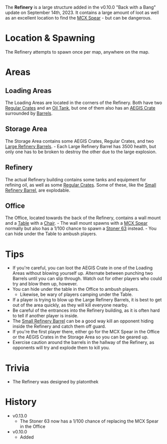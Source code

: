 The **Refinery** is a large structure added in the v0.10.0 "Back with a Bang" update on September 14th, 2023. It contains a large amount of loot as well as an excellent location to find the [MCX Spear](/weapons/guns/mcx_spear) - but can be dangerous.

# Location & Spawning

The Refinery attempts to spawn once per map, anywhere on the map.

# Areas

## Loading Areas

The Loading Areas are located in the corners of the Refinery. Both have two [Regular Crates](/obstacles/stove) and an [Oil Tank](/obstacles/oil_tank), but one of them also has an [AEGIS Crate](/obstacles/aegis_crate) surrounded by [Barrels](/obstacles/barrel).

## Storage Area

The Storage Area contains some AEGIS Crates, Regular Crates, and two [Large Refinery Barrels](/obstacles/large_refinery_barrel). - Each Large Refinery Barrel has 3500 health, but only one has to be broken to destroy the other due to the large explosion.

## Refinery

The actual Refinery building contains some tanks and equipment for refining oil, as well as some [Regular Crates](/obstacles/regular_crate). Some of these, like the [Small Refinery Barrel](/obstacles/small_refinery_barrel), are explodable.

## Office

The Office, located towards the back of the Refinery, contains a wall mount and a [Table](/obstacles/table) with a [Chair](/obstacles/chair). - The wall mount spawns with a [MCX Spear](/weapons/guns/mcx_spear) normally but also has a 1/100 chance to spawn a [Stoner 63](/weapons/guns/stoner_63) instead. - You can hide under the Table to ambush players.

# Tips

- If you're careful, you can loot the AEGIS Crate in one of the Loading Areas without blowing yourself up. Alternate between punching two Barrels until you can slip through. Watch out for other players who could try and blow them up, however.
- You can hide under the table in the Office to ambush players.
  - Likewise, be wary of players camping under the Table.
- If a player is trying to blow up the Large Refinery Barrels, it is best to get out of the area quickly, as they will kill everyone nearby.
- Be careful of the entrances into the Refinery building, as it is often hard to tell if another player is inside.
- The [Small Refinery Barrel](/obstacles/small_refinery_barrel) can be a good way kill an opponent hiding inside the Refinery and catch them off guard.
- If you're the first player there, either go for the MCX Spear in the Office or the AEGIS Crates in the Storage Area so you can be geared up.
- Exercise caution around the barrels in the hallway of the Refinery, as opponents will try and explode them to kill you.

# Trivia

- The Refinery was designed by platonthek

# History

- v0.13.0
  - The Stoner 63 now has a 1/100 chance of replacing the MCX Spear in the Office
- v0.10.0
  - Added
